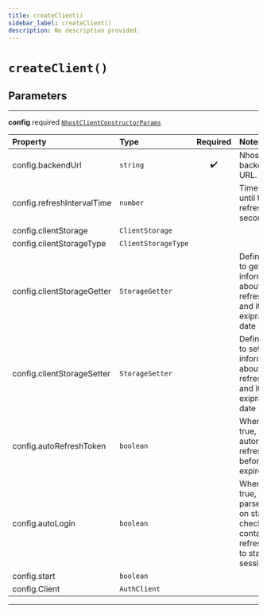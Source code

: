 ```yaml
---
title: createClient()
sidebar_label: createClient()
description: No description provided.
---
```


# `createClient()`

## Parameters

---

**<span className="parameter-name">config</span>** <span className="optional-status">required</span> [`NhostClientConstructorParams`](/reference/javascript/types/nhost-client-constructor-params)

| Property                                                                                               | Type                | Required | Notes                                                                                                             |
| :----------------------------------------------------------------------------------------------------- | :------------------ | :------: | :---------------------------------------------------------------------------------------------------------------- |
| <span className="parameter-name"><span className="light-grey">config.</span>backendUrl</span>          | `string`            |    ✔️    | Nhost backend URL.                                                                                                |
| <span className="parameter-name"><span className="light-grey">config.</span>refreshIntervalTime</span> | `number`            |          | Time interval until token refreshes, in seconds                                                                   |
| <span className="parameter-name"><span className="light-grey">config.</span>clientStorage</span>       | `ClientStorage`     |          |                                                                                                                   |
| <span className="parameter-name"><span className="light-grey">config.</span>clientStorageType</span>   | `ClientStorageType` |          |                                                                                                                   |
| <span className="parameter-name"><span className="light-grey">config.</span>clientStorageGetter</span> | `StorageGetter`     |          | Define a way to get information about the refresh token and its exipration date                                   |
| <span className="parameter-name"><span className="light-grey">config.</span>clientStorageSetter</span> | `StorageSetter`     |          | Define a way to set information about the refresh token and its exipration date                                   |
| <span className="parameter-name"><span className="light-grey">config.</span>autoRefreshToken</span>    | `boolean`           |          | When set to true, will automatically refresh token before it expires                                              |
| <span className="parameter-name"><span className="light-grey">config.</span>autoLogin</span>           | `boolean`           |          | When set to true, will parse the url on startup to check if it contains a refresh token to start the session with |
| <span className="parameter-name"><span className="light-grey">config.</span>start</span>               | `boolean`           |          |                                                                                                                   |
| <span className="parameter-name"><span className="light-grey">config.</span>Client</span>              | `AuthClient`        |          |                                                                                                                   |

---
